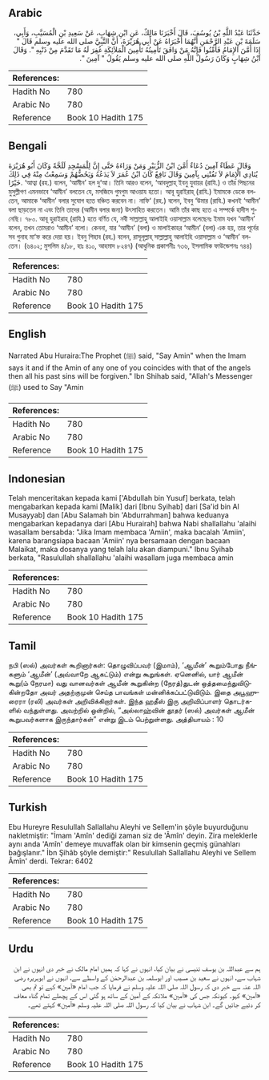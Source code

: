 ## Arabic


<div dir="rtl" lang="ar" style={{fontSize:'larger',backgroundColor:'#f8f9fa',padding:20}}>
حَدَّثَنَا عَبْدُ اللَّهِ بْنُ يُوسُفَ، قَالَ أَخْبَرَنَا مَالِكٌ، عَنِ ابْنِ شِهَابٍ، عَنْ سَعِيدِ بْنِ الْمُسَيَّبِ، وَأَبِي، سَلَمَةَ بْنِ عَبْدِ الرَّحْمَنِ أَنَّهُمَا أَخْبَرَاهُ عَنْ أَبِي هُرَيْرَةَ، أَنَّ النَّبِيَّ صلى الله عليه وسلم قَالَ ‏"‏ إِذَا أَمَّنَ الإِمَامُ فَأَمِّنُوا فَإِنَّهُ مَنْ وَافَقَ تَأْمِينُهُ تَأْمِينَ الْمَلاَئِكَةِ غُفِرَ لَهُ مَا تَقَدَّمَ مِنْ ذَنْبِهِ ‏"‏‏.‏ وَقَالَ ابْنُ شِهَابٍ وَكَانَ رَسُولُ اللَّهِ صلى الله عليه وسلم يَقُولُ ‏"‏ آمِينَ ‏"‏‏.‏
</div>
<div style={{backgroundColor:'#f8f9fa',padding:20, marginBottom: 10}}><table> <thead> <tr> <th>References:</th> <th></th> </tr> </thead> <tbody><tr><td>Hadith No</td><td>780</td></tr><tr><td>Arabic No</td><td>780</td></tr><tr><td>Reference</td><td>Book 10 Hadith 175</td></tr></tbody></table></div>

## Bengali


<div dir="ltr" lang="bn" style={{fontSize:'larger',backgroundColor:'#f8f9fa',padding:20}}>
وَقَالَ عَطَاءٌ آمِينَ دُعَاءٌ أَمَّنَ ابْنُ الزُّبَيْرِ وَمَنْ وَرَاءَهُ حَتَّى إِنَّ لِلْمَسْجِدِ لَلَجَّةً وَكَانَ أَبُو هُرَيْرَةَ يُنَادِي الْإِمَامَ لاَ تَفُتْنِي بِآمِينَ وَقَالَ نَافِعٌ كَانَ ابْنُ عُمَرَ لاَ يَدَعُهُ وَيَحُضُّهُمْ وَسَمِعْتُ مِنْهُ فِي ذَلِكَ خَيْرًا. ‘আত্বা (রহ.) বলেন, ‘আমীন’ হল দু‘আ। তিনি আরও বলেন, ‘আবদুল্লাহ্ ইবনু যুবায়র (রাযি.) ও তাঁর পিছনের মুসুল্লীগণ এমনভাবে ‘আমীন’ বলতেন যে, মসজিদে গুমগুম আওয়ায হতো। আবূ হুরাইরাহ্ (রাযি.) ইমামকে ডেকে বলতেন, আমাকে ‘আমীন’ বলার সুযোগ হতে বঞ্চিত করবেন না। নাফি‘ (রহ.) বলেন, ইবনু ‘উমার (রাযি.) কখনই ‘আমীন’ বলা ছাড়তেন না এবং তিনি তাদের (আমীন বলার জন্য) উৎসাহিত করতেন। আমি তাঁর কাছ হতে এ সম্পর্কে হাদীস শুনেছি। ৭৮০. আবূ হুরাইরাহ্ (রাযি.) হতে বর্ণিত যে, নবী সাল্লাল্লাহু আলাইহি ওয়াসাল্লাম বলেছেনঃ ইমাম যখন ‘আমীন’ বলেন, তখন তোমরাও ‘আমীন’ বলো। কেননা, যার ‘আমীন’ (বলা) ও মালাইকাহর ‘আমীন’ (বলা) এক হয়, তার পূর্বের সব গুনাহ মা‘ফ করে দেয়া হয়। ইবনু শিহাব (রহ.) বলেন, রাসূলূল্লাহ্ সাল্লাল্লাহু আলাইহি ওয়াসাল্লাম ও ‘আমীন’ বলতেন। (৬৪০২; মুসলিম ৪/১৮, হাঃ ৪১০, আহমাদ ৮২৪৭) (আধুনিক প্রকাশনীঃ ৭৩৬, ইসলামিক ফাউন্ডেশনঃ ৭৪৪)
</div>
<div style={{backgroundColor:'#f8f9fa',padding:20, marginBottom: 10}}><table> <thead> <tr> <th>References:</th> <th></th> </tr> </thead> <tbody><tr><td>Hadith No</td><td>780</td></tr><tr><td>Arabic No</td><td>780</td></tr><tr><td>Reference</td><td>Book 10 Hadith 175</td></tr></tbody></table></div>

## English


<div dir="ltr" lang="en" style={{fontSize:'larger',backgroundColor:'#f8f9fa',padding:20}}>
Narrated Abu Huraira:The Prophet (ﷺ) said, "Say Amin" when the Imam says it and if the Amin of any one of you coincides with that of the angels then all his past sins will be forgiven." Ibn Shihab said, "Allah's Messenger (ﷺ) used to Say "Amin
</div>
<div style={{backgroundColor:'#f8f9fa',padding:20, marginBottom: 10}}><table> <thead> <tr> <th>References:</th> <th></th> </tr> </thead> <tbody><tr><td>Hadith No</td><td>780</td></tr><tr><td>Arabic No</td><td>780</td></tr><tr><td>Reference</td><td>Book 10 Hadith 175</td></tr></tbody></table></div>

## Indonesian


<div dir="ltr" lang="id" style={{fontSize:'larger',backgroundColor:'#f8f9fa',padding:20}}>
Telah menceritakan kepada kami ['Abdullah bin Yusuf] berkata, telah mengabarkan kepada kami [Malik] dari [Ibnu Syihab] dari [Sa'id bin Al Musayyab] dan [Abu Salamah bin 'Abdurrahman] bahwa keduanya mengabarkan kepadanya dari [Abu Hurairah] bahwa Nabi shallallahu 'alaihi wasallam bersabda: "Jika Imam membaca 'Amiin', maka bacalah 'Amiin', karena barangsiapa bacaan 'Amiin' nya bersamaan dengan bacaan Malaikat, maka dosanya yang telah lalu akan diampuni." Ibnu Syihab berkata, "Rasulullah shallallahu 'alaihi wasallam juga membaca amin
</div>
<div style={{backgroundColor:'#f8f9fa',padding:20, marginBottom: 10}}><table> <thead> <tr> <th>References:</th> <th></th> </tr> </thead> <tbody><tr><td>Hadith No</td><td>780</td></tr><tr><td>Arabic No</td><td>780</td></tr><tr><td>Reference</td><td>Book 10 Hadith 175</td></tr></tbody></table></div>

## Tamil


<div dir="ltr" lang="ta" style={{fontSize:'larger',backgroundColor:'#f8f9fa',padding:20}}>
நபி (ஸல்) அவர்கள் கூறினார்கள்: தொழுவிப்பவர் (இமாம்), ‘ஆமீன்’ கூறும்போது நீங்களும் ‘ஆமீன்’ (அவ்வாறே ஆகட்டும்) என்று கூறுங்கள். ஏனெனில், யார் ஆமீன் கூறு(ம் நேரமா) வது வானவர்கள் ஆமீன் கூறுகின்ற (நேரத்)துடன் ஒத்தமைந்துவிடுகின்றதோ அவர் அதற்குமுன் செய்த பாவங்கள் மன்னிக்கப்பட்டுவிடும். இதை அபூஹுரைரா (ரலி) அவர்கள் அறிவிக்கிறார்கள். இந்த ஹதீஸ் இரு அறிவிப்பாளர் தொடர்களில் வந்துள்ளது. அவற்றில் ஒன்றில், “அல்லாஹ்வின் தூதர் (ஸல்) அவர்கள் ஆமீன் கூறுபவர்களாக இருந்தார்கள்” என்று இடம் பெற்றுள்ளது. அத்தியாயம் : 10
</div>
<div style={{backgroundColor:'#f8f9fa',padding:20, marginBottom: 10}}><table> <thead> <tr> <th>References:</th> <th></th> </tr> </thead> <tbody><tr><td>Hadith No</td><td>780</td></tr><tr><td>Arabic No</td><td>780</td></tr><tr><td>Reference</td><td>Book 10 Hadith 175</td></tr></tbody></table></div>

## Turkish


<div dir="ltr" lang="tr" style={{fontSize:'larger',backgroundColor:'#f8f9fa',padding:20}}>
Ebu Hureyre Resulullah Sallallahu Aleyhi ve Sellem'in şöyle buyurduğunu nakletmiştir: "İmam 'Amîn' dediği zaman siz de 'Âmîn' deyin. Zira meleklerle aynı anda 'Amîn' demeye muvaffak olan bir kimsenin geçmiş günahları bağışlanır." İbn Şihâb şöyle demiştir:" Resulullah Sallallahu Aleyhi ve Sellem Âmîn' derdi. Tekrar: 6402
</div>
<div style={{backgroundColor:'#f8f9fa',padding:20, marginBottom: 10}}><table> <thead> <tr> <th>References:</th> <th></th> </tr> </thead> <tbody><tr><td>Hadith No</td><td>780</td></tr><tr><td>Arabic No</td><td>780</td></tr><tr><td>Reference</td><td>Book 10 Hadith 175</td></tr></tbody></table></div>

## Urdu


<div dir="rtl" lang="ur" style={{fontSize:'larger',backgroundColor:'#f8f9fa',padding:20}}>
ہم سے عبداللہ بن یوسف تنیسی نے بیان کیا، انہوں نے کہا کہ ہمیں امام مالک نے خبر دی انہوں نے ابن شہاب سے، انہوں نے سعید بن مسیب اور ابوسلمہ بن عبدالرحمٰن کے واسطے سے، انہوں نے ابوہریرہ رضی اللہ عنہ سے خبر دی کہ رسول اللہ صلی اللہ علیہ وسلم نے فرمایا کہ جب امام «آمين» کہے تو تم بھی «آمين» کہو۔ کیونکہ جس کی «آمين» ملائکہ کے آمین کے ساتھ ہو گئی اس کے پچھلے تمام گناہ معاف کر دئیے جائیں گے۔ ابن شہاب نے بیان کیا کہ رسول اللہ صلی اللہ علیہ وسلم «آمين» کہتے تھے۔
</div>
<div style={{backgroundColor:'#f8f9fa',padding:20, marginBottom: 10}}><table> <thead> <tr> <th>References:</th> <th></th> </tr> </thead> <tbody><tr><td>Hadith No</td><td>780</td></tr><tr><td>Arabic No</td><td>780</td></tr><tr><td>Reference</td><td>Book 10 Hadith 175</td></tr></tbody></table></div>
